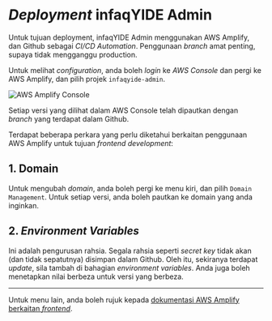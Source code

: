 
# _Deployment_ infaqYIDE Admin

Untuk tujuan deployment, infaqYIDE Admin menggunakan AWS Amplify, dan Github sebagai _CI/CD Automation_. Penggunaan _branch_ amat penting, supaya tidak mengganggu production.

Untuk melihat _configuration_, anda boleh _login_ ke _AWS Console_ dan pergi ke AWS Amplify, dan pilih projek `infaqyide-admin`.

<Bleed>![AWS Amplify Console](https://nimbus-screenshots.s3.amazonaws.com/s/824c58f4d50b4cf6f11cf08d9457c696.png)</Bleed>

Setiap versi yang dilihat dalam AWS Console telah dipautkan dengan _branch_ yang terdapat dalam Github.

Terdapat beberapa perkara yang perlu diketahui berkaitan penggunaan AWS Amplify untuk tujuan _frontend development_:

## 1. Domain

Untuk mengubah _domain_, anda boleh pergi ke menu kiri, dan pilih `Domain Management`. Untuk setiap versi, anda boleh pautkan ke domain yang anda inginkan.

## 2. _Environment Variables_

Ini adalah pengurusan rahsia. Segala rahsia seperti _secret key_ tidak akan (dan tidak sepatutnya) disimpan dalam Github. Oleh itu, sekiranya terdapat _update_, sila tambah di bahagian _environment variables_. Anda juga boleh menetapkan nilai berbeza untuk versi yang berbeza.

---

Untuk menu lain, anda boleh rujuk kepada [dokumentasi AWS Amplify berkaitan _frontend_](https://docs.amplify.aws/).
